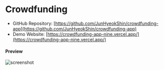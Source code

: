 # Crowdfunding

- GitHub Repository: [https://github.com/JunHyeokShin/crowdfunding-app](https://github.com/JunHyeokShin/crowdfunding-app)
- Demo Website: [https://crowdfunding-app-nine.vercel.app/](https://crowdfunding-app-nine.vercel.app/)

#### Preview

![screenshot](/project-resources/crowdfunding/preview.png)

